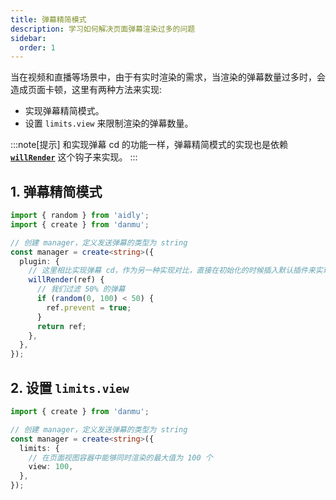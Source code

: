 ```yaml
---
title: 弹幕精简模式
description: 学习如何解决页面弹幕渲染过多的问题
sidebar:
  order: 1
---
```


当在视频和直播等场景中，由于有实时渲染的需求，当渲染的弹幕数量过多时，会造成页面卡顿，这里有两种方法来实现:

- 实现弹幕精简模式。
- 设置 `limits.view` 来限制渲染的弹幕数量。

:::note[提示]
和实现弹幕 cd 的功能一样，弹幕精简模式的实现也是依赖 [**`willRender`**](../../reference/manager-hooks/#willrender) 这个钩子来实现。
:::

## 1. 弹幕精简模式

```ts {10}
import { random } from 'aidly';
import { create } from 'danmu';

// 创建 manager，定义发送弹幕的类型为 string
const manager = create<string>({
  plugin: {
    // 这里相比实现弹幕 cd，作为另一种实现对比，直接在初始化的时候插入默认插件来实现
    willRender(ref) {
      // 我们过滤 50% 的弹幕
      if (random(0, 100) < 50) {
        ref.prevent = true;
      }
      return ref;
    },
  },
});
```

## 2. 设置 `limits.view`

```ts {7}
import { create } from 'danmu';

// 创建 manager，定义发送弹幕的类型为 string
const manager = create<string>({
  limits: {
    // 在页面视图容器中能够同时渲染的最大值为 100 个
    view: 100,
  },
});
```
